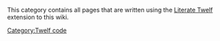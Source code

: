 This category contains all pages that are written using the [[Project:Literate Twelf|Literate Twelf]] extension to this wiki.

[[Category:Twelf code]]